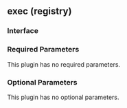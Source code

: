 ## exec (registry)

### Interface

### Required Parameters

This plugin has no required parameters.

### Optional Parameters

This plugin has no optional parameters.
